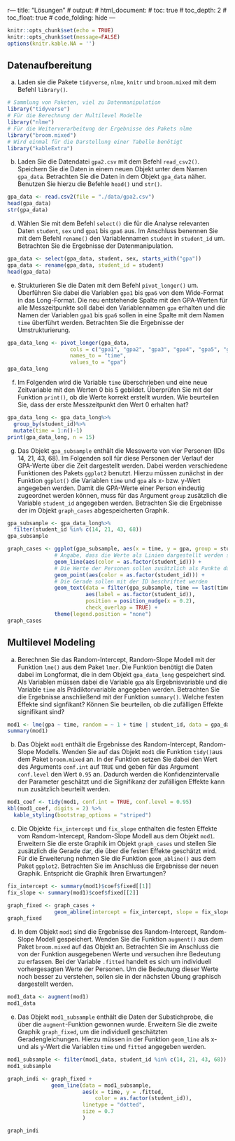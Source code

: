 r---
title: "Lösungen"
# output:
#   html_document:
#     toc: true
#     toc_depth: 2
#     toc_float: true
#    code_folding: hide
---

```r
knitr::opts_chunk$set(echo = TRUE)
knitr::opts_chunk$set(message=FALSE)
options(knitr.kable.NA = '')

```

## Datenaufbereitung
a. Laden sie die Pakete `tidyverse`, `nlme`, `knitr` und `broom.mixed` mit dem Befehl `library()`.

```r
# Sammlung von Paketen, viel zu Datenmanipulation
library("tidyverse")
# Für die Berechnung der Multilevel Modelle
library("nlme")
# Für die Weiterverarbeitung der Ergebnisse des Pakets nlme
library("broom.mixed")
# Wird einmal für die Darstellung einer Tabelle benötigt
library("kableExtra")
```

b. Laden Sie die Datendatei `gpa2.csv` mit dem Befehl `read_csv2()`. Speichern Sie die Daten in einem neuen Objekt unter dem Namen `gpa_data`. Betrachten Sie die Daten in dem Objekt `gpa_data` näher. Benutzen Sie hierzu die Befehle `head()` und `str()`.

```r
gpa_data <- read.csv2(file = "./data/gpa2.csv")
head(gpa_data)
str(gpa_data)
```

d. Wählen Sie  mit dem Befehl `select()` die für die Analyse relevanten Daten `student`, `sex` und `gpa1` bis `gpa6` aus. Im Anschluss benennen Sie mit dem Befehl `rename()` den Variablennamen `student` in `student_id` um. Betrachten Sie die Ergebnisse der Datenmanipulation.

```r
gpa_data <- select(gpa_data, student, sex, starts_with("gpa"))
gpa_data <- rename(gpa_data, student_id = student)
head(gpa_data)
```

e. Strukturieren Sie die Daten mit dem Befehl `pivot_longer()` um. Überführen Sie dabei die Variablen `gpa1` bis `gpa6` von dem Wide-Format in das Long-Format. Die neu entstehende Spalte mit den GPA-Werten für alle Messzeitpunkte soll dabei den Variablennamen `gpa` erhalten und die Namen der Variablen `gpa1` bis `gpa6` sollen in eine Spalte mit dem Namen `time` überführt werden. Betrachten Sie die Ergebnisse der Umstrukturierung.

```r
gpa_data_long <- pivot_longer(gpa_data, 
                    cols = c("gpa1", "gpa2", "gpa3", "gpa4", "gpa5", "gpa6"),
                    names_to = "time",
                    values_to = "gpa")
gpa_data_long
```

f. Im Folgenden wird die Variable `time` überschrieben und eine neue Zeitvariable mit den Werten 0 bis 5 gebildet. Überprüfen Sie mit der Funktion `print()`, ob die Werte korrekt erstellt wurden. Wie beurteilen Sie, dass der erste Messzeitpunkt den Wert 0 erhalten hat?

```r
gpa_data_long <- gpa_data_long%>%
  group_by(student_id)%>%
  mutate(time = 1:n()-1)
print(gpa_data_long, n = 15)
```

g. Das Objekt `gpa_subsample` enthält die Messwerte von vier Personen (IDs 14, 21, 43, 68). Im Folgenden soll für diese Personen der Verlauf der GPA-Werte über die Zeit dargestellt werden. Dabei werden verschiedene Funktionen des Pakets `ggplot2` benutzt. Hierzu müssen zunächst in der Funktion `ggplot()` die Variablen `time` und `gpa` als x- bzw. y-Wert angegeben werden. Damit die GPA-Werte einer Person eindeutig zugeordnet werden können, muss für das Argument `group` zusätzlich die Variable `student_id` angegeben werden. Betrachten Sie die Ergebnisse der im Objekt `graph_cases` abgespeicherten Graphik.

```r
gpa_subsample <- gpa_data_long%>%
  filter(student_id %in% c(14, 21, 43, 68))
gpa_subsample

graph_cases <- ggplot(gpa_subsample, aes(x = time, y = gpa, group = student_id)) +
               # Angabe, dass die Werte als Linien dargestellt werden sollen
               geom_line(aes(color = as.factor(student_id))) +
               # Die Werte der Personen sollen zusätzlich als Punkte dargestellt werden
               geom_point(aes(color = as.factor(student_id))) +
               # Die Gerade sollen mit der ID beschriftet werden
               geom_text(data = filter(gpa_subsample, time == last(time)),
                         aes(label = as.factor(student_id)),
                         position = position_nudge(x = 0.2),
                         check_overlap = TRUE) +
               theme(legend.position = "none")
graph_cases
```


## Multilevel Modeling
a. Berechnen Sie das Random-Intercept, Random-Slope Modell mit der Funktion `lme()` aus dem Paket `lmer`. Die Funktion benötigt die Daten dabei im Longformat, die in dem Objekt `gpa_data_long` gespeichert sind. Als Variablen müssen dabei die Variable `gpa` als Ergebnisvariable und die Variable `time` als Prädiktorvariable angegeben werden. Betrachten Sie die Ergebnisse anschließend mit der Funktion `summary()`. Welche festen Effekte sind signfikant? Können Sie beurteilen, ob die zufälligen Effekte signifikant sind?

```r
mod1 <- lme(gpa ~ time, random = ~ 1 + time | student_id, data = gpa_data_long)
summary(mod1)
```

b. Das Objekt `mod1` enthält die Ergebnisse des Random-Intercept, Random-Slope Modells. Wenden Sie auf das Objekt `mod1` die Funktion `tidy()`aus dem Paket `broom.mixed` an. In der Funktion setzen Sie dabei den Wert des Arguments `conf.int` auf `TRUE` und geben für das Argument `conf.level` den Wert `0.95` an. Dadurch werden die Konfidenzintervalle der Parameter geschätzt und die Signifikanz der zufälligen Effekte kann nun zusätzlich beurteilt werden.

```r
mod1_coef <- tidy(mod1, conf.int = TRUE, conf.level = 0.95)
kbl(mod1_coef, digits = 2) %>%
  kable_styling(bootstrap_options = "striped")
```

c. Die Objekte `fix_intercept` und `fix_slope` enthalten die festen Effekte vom Random-Intercept, Random-Slope Modell aus dem Objekt `mod1`. Erweitern Sie die erste Graphik im Objekt `graph_cases` und stellen Sie zusätzlich die Gerade dar, die über die festen Effekte geschätzt wird. Für die Erweiterung nehmen Sie die Funktion `geom_abline()` aus dem Paket `ggplot2`. Betrachten Sie im Anschluss die Ergebnisse der neuen Graphik. Entspricht die Graphik Ihren Erwartungen?

```r
fix_intercept <- summary(mod1)$coef$fixed[[1]]
fix_slope <- summary(mod1)$coef$fixed[[2]]

graph_fixed <- graph_cases +
               geom_abline(intercept = fix_intercept, slope = fix_slope)
graph_fixed
```

d. In dem Objekt `mod1` sind die Ergebnisse des Random-Intercept, Random-Slope Modell gespeichert.
Wenden Sie die Funktion `augment()` aus dem Paket `broom.mixed` auf das Objekt an. Betrachten Sie im Anschluss die von der Funktion ausgegebenen Werte und versuchen ihre Bedeutung zu erfassen. Bei der Variable `.fitted` handelt es sich um individuell vorhergesagten Werte der Personen. Um die Bedeutung dieser Werte noch besser zu verstehen, sollen sie in der nächsten Übung graphisch dargestellt werden.

```r
mod1_data <- augment(mod1)
mod1_data
```

e. Das Objekt `mod1_subsample` enthält die Daten der Substichprobe, die über die `augment`-Funktion gewonnen wurde. Erweitern Sie die zweite Graphik `graph_fixed`, um die individuell geschätzten Geradengleichungen. Hierzu müssen in der Funktion `geom_line` als x- und als y-Wert die Variablen `time` und `fitted` angegeben werden.

```r
mod1_subsample <- filter(mod1_data, student_id %in% c(14, 21, 43, 68))
mod1_subsample

graph_indi <- graph_fixed +
              geom_line(data = mod1_subsample,
                        aes(x = time, y = .fitted,
                            color = as.factor(student_id)),
                        linetype = "dotted",
                        size = 0.7
                        )

graph_indi
```
